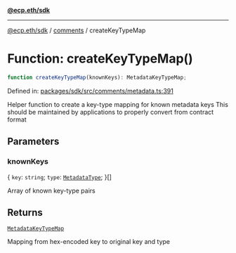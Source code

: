 [**@ecp.eth/sdk**](../../index.mdx)

***

[@ecp.eth/sdk](/sdk-reference/index.mdx) / [comments](/sdk-reference/comments/index.mdx) / createKeyTypeMap

# Function: createKeyTypeMap()

```ts
function createKeyTypeMap(knownKeys): MetadataKeyTypeMap;
```

Defined in: [packages/sdk/src/comments/metadata.ts:391](https://github.com/ecp-eth/comments-monorepo/blob/main/packages/sdk/src/comments/metadata.ts#L391)

Helper function to create a key-type mapping for known metadata keys
This should be maintained by applications to properly convert from contract format

## Parameters

### knownKeys

\{
  `key`: `string`;
  `type`: [`MetadataType`](/sdk-reference/comments/type-aliases/MetadataType.mdx);
\}[]

Array of known key-type pairs

## Returns

[`MetadataKeyTypeMap`](/sdk-reference/comments/type-aliases/MetadataKeyTypeMap.mdx)

Mapping from hex-encoded key to original key and type
